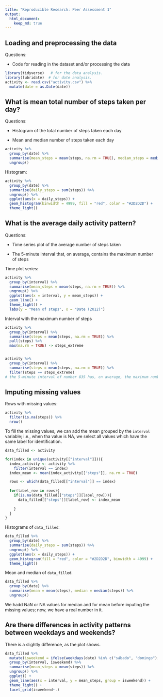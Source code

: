 ```yaml
---
title: "Reproducible Research: Peer Assessment 1"
output: 
  html_document:
    keep_md: true
---
```


## Loading and preprocessing the data
Questions: 

  - Code for reading in the dataset and/or processing the data
  
```r
library(tidyverse)   # for the data analysis.
library(lubridate)  # for date analysis.
activity <- read.csv("activity.csv") %>%
  mutate(date = as.Date(date))
```


## What is mean total number of steps taken per day?
Questions:

 - Histogram of the total number of steps taken each day
 
 - Mean and median number of steps taken each day
 
```r
activity %>%
  group_by(date) %>%
  summarise(mean_steps = mean(steps, na.rm = TRUE), median_steps = median(steps)) %>%
  ungroup()
```

Histogram:

```r
activity %>% 
  group_by(date) %>%
  summarise(daily_steps = sum(steps)) %>%
  ungroup() %>%
  ggplot(aes(x = daily_steps)) + 
  geom_histogram(binwidth = 4999, fill = "red", color = "#2D2D2D") + 
  theme_light()
```


## What is the average daily activity pattern?

Questions:

  - Time series plot of the average number of steps taken
  
  - The 5-minute interval that, on average, contains the maximum number of steps

Time plot series:


```r
activity %>% 
  group_by(interval) %>%
  summarise(mean_steps = mean(steps, na.rm = TRUE)) %>%
  ungroup() %>%
  ggplot(aes(x = interval, y = mean_steps)) + 
  geom_line() + 
  theme_light() + 
  labs(y = "Mean of steps", x = "Date (2012)")

```
Interval with the maximum number of steps

```r
activity %>% 
  group_by(interval) %>%
  summarise(steps = mean(steps, na.rm = TRUE)) %>%
  pull(steps) %>%
  max(na.rm = TRUE) -> steps_extreme


activity %>%
  group_by(interval) %>%
  summarise(steps = mean(steps, na.rm = TRUE)) %>%
  filter(steps == steps_extreme)
# the 5-minute interval of number 835 has, on average, the maximum number of steps.
```

## Imputing missing values

Rows with missing values:


```r
activity %>%
  filter(is.na(steps)) %>%
  nrow()
```

To fill the missing values, we can add the mean grouped by the `interval` variable; i.e., when tha value is NA, we select all values which have the same label for identification.

```r
data_filled <- activity

for(index in unique(activity[["interval"]])){
  index_activity <- activity %>% 
    filter(interval == index)
  index_mean <- mean(index_activity[["steps"]], na.rm = TRUE)

  rows <- which(data_filled[["interval"]] == index)
  
  for(label_row in rows){
    if(is.na(data_filled[["steps"]][label_row])){
      data_filled[["steps"]][label_row] <- index_mean
      
    }
  }
}
```

Histograms of `data_filled`:
```r
data_filled %>%
  group_by(date) %>%
  summarise(daily_steps = sum(steps)) %>%
  ungroup() %>%
  ggplot(aes(x = daily_steps)) + 
  geom_histogram(fill = "red", color = "#2D2D2D", binwidth = 4999) + 
  theme_light()
```

Mean and median of `data_filled`.

```r
data_filled %>%
  group_by(date) %>%
  summarise(mean = mean(steps), median = median(steps)) %>%
  ungroup()
```

We hadd NaN or NA values for median and for mean before inputing the missing values; now, we have a real number in it. 

## Are there differences in activity patterns between weekdays and weekends?

There is a slightly difference, as the plot shows.
```r
data_filled %>%
  mutate(isweekend = ifelse(weekdays(date) %in% c("sábado", "domingo"), "Weekend", "Weekday")) %>% 
  group_by(interval, isweekend) %>% 
  summarise(mean_steps = mean(steps)) %>%
  ungroup() %>%
  ggplot() + 
  geom_line(aes(x = interval, y = mean_steps, group = isweekend)) + 
  theme_light() + 
  facet_grid(isweekend~.)
```

